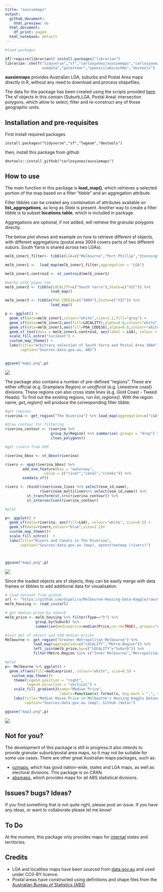 ```yaml
---
title: "aussiemaps"
output:
  github_document:
    html_preview: no
  html_document:
    df_print: paged
  html_notebook: default
---
```


```r
#load packages

if(!require(librarian)) install.packages("librarian")
librarian::shelf("tidyverse","sf","carlosyanez/aussiemaps","carlosyanez/customthemes","
                 osmdata","paletteer","openscilabs/ochRe","devtools")

```

**aussiemaps** provides Australian LGA, suburbs and Postal Area maps directly in R, without any need to download and process shapefiles. 

The data for the package has been created using the scripts provided [here](https://github.com/carlosyanez/Australian_Polygons). The sf objects in this contain (Suburb,LGA, Postal Area) intersection polygons, which allow to select, filter and re-construct any of those geographic units.

## Installation and pre-requisites

First install required packages

`
install.packages("tidyverse","sf","lwgeom","devtools")
`

then, install this package from github

`
devtools::install_github("carlosyanez/aussiemaps")
`

## How to use

The main function in this package is **load_map()**, which retrieves a selected portion of the map based on a filter "tibble" and an aggregation attribute.

Filter tibbles can be created any combination of attributes available on **list_aggregations**, as long as *State* is present. Another way to create a filter tibble is to subset **locations.table**, which is included in package.

Aggregations are optional, if not added, will retrieve the granular polygons directly.

The below plot shows and example on how to retrieve different sf objects, with different aggregations (postal area 3004 covers parts of two different suburs. South Yarra is shared across two LGAs).  


```r

melb_inner1_filter<- tibble(LGA=c("Melbourne","Port Phillip","Stonnington"),State=rep("VIC",3)) 

melb_inner1 <-  load_map(melb_inner1_filter,aggregation = "LGA") 

melb_inner1.centroid <- st_centroid(melb_inner1)

#works wiht pipes too
melb_inner2 <- tibble(LOCALITY=c("South Yarra"),State=c("VIC")) %>% 
                     load_map()

melb_inner3 <- tibble(POA_CODE16=c("3004"),State=c("VIC")) %>% 
                     load_map()

p <- ggplot() + 
  geom_sf(data=melb_inner1,colour="white",size=1.2,fill="grey") +
  geom_sf(data=melb_inner2,aes(fill=LOCALITY),alpha=0.8,colour="white",size=0.8) +
  geom_sf(data=melb_inner3,aes(fill=POA_CODE16),alpha=0.8,colour="white",size=0.8) +
  geom_sf_text(data = melb_inner1.centroid, aes(label = LGA), colour = "blue") +
  scale_fill_ochre("lorikeet") +
  custom_map_theme() +
  labs(title="Arbitrary selection of South Yarra and Postal Area 3004", 
       caption="Sources:data.gov.au, ABS")
 


```

```r
ggsave("map1.png",p)
```


![](map1.png)


The package also contains a number of pre-defined "regions". These are either official (e.g. Grampians Region) or *unofficial* (e.g. Limestone coast) divisions. These regions can also cross state lines (e.g. Gold Coast - Tweed Heads). To find out the existing regions, run *list_regions()*. With the region name, *get_region()* will produce the corresponding filter tibble.



```r

#get regions
riverina <- get_region("The Riverina") %>% load_map(aggregation=c("LGA","State","Region"))

#draw contour for filtering
riverina_contour <- riverina %>% 
                     group_by(Region) %>% summarise(.groups = "drop") %>%
                     clean_polygons()

#get rivers from OSM

riverina_bbox <- st_bbox(riverina)

rivers <- opq(riverina_bbox) %>%
        add_osm_feature(key = "waterway",
                  value = c("river","canal","creeks")) %>%
        osmdata_sf()

rivers <- rbind(rivers$osm_lines %>% select(osm_id,name),
                rivers$osm_multilines%>% select(osm_id,name)) %>%
          st_transform(st_crs(riverina_contour)) %>%
          st_intersection(riverina_contour)

#plot

p<- ggplot() + 
  geom_sf(data=riverina, aes(fill=LGA), colour="white", size=0.5) +
  geom_sf(data=rivers,colour="blue",size=1.1)+
  custom_map_theme()+
  scale_fill_ochre()  + 
  labs(title="Rivers and Canals in The Riverina", 
       caption="Sources:data.gov.au (map), openstreetmap (rivers)")




```

```r
ggsave("map2.png",p)
```


![](map2.png)

Since the loaded objects are sf objects, they can be easily merge with data frames or tibbles to add additional data for visualisation.


```r

# load dataset from github
url <- "https://github.com/dipalira/Melbourne-Housing-Data-Kaggle/raw/master/Data/Melbourne_housing_FULL.csv"
melb_housing <- read_csv(url)

# get median price by suburb
melb_price <- melb_housing %>% filter(Type=="h") %>%
              group_by(Suburb) %>% 
              summarise(medianprice=median(Price,na.rm=TRUE),.groups="drop")

#join get sf object and add median prices
Melbourne <- get_region("Greater Metropolitan Melbourne") %>% 
             load_map(aggregation=c("LOCALITY","Metro.Region")) %>%
             left_join(melb_price,by=c("LOCALITY"="Suburb")) %>%
             filter(Metro.Region %in% c("Inner Melbourne","Metropolitan Melbourne"))

#plot
p<- Melbourne %>% ggplot() + 
  geom_sf(aes(fill=medianprice), colour="white", size=0.5) +
   custom_map_theme()+
    theme(legend.position = "right",
          legend.direction = "vertical") + 
    scale_fill_gradient2(name="Median Price",
                         labels=function(x) format(x, big.mark = ",", scientific = FALSE)) +
    labs(title="Median House Price in Melbourne's Housing Kaggle Dataset", 
         caption="Sources:data.gov.au (map), Github (data)") 

```

```r
ggsave("map3.png",p)
```


![](map3.png)


## Not for you?

The development of this package is still in progress.It also intends to provide granular suburb/postal area maps, so it may not be suitable for some use cases. There are other great Australian maps packages, such as:

- [ozmaps](https://mdsumner.github.io/ozmaps/), which has good nation-wide, states and LGA maps, as well as electoral divisions. This package is on CRAN.
- [absmaps](https://github.com/wfmackey/absmaps), which provides maps for all ABS statistical divisions.

## Issues? bugs? Ideas?

If you find something that is not quite right, please post an issue.
If you have any ideas, or want to collaborate please let me know!


## To Do

At the moment, this package only provides maps for [internal](https://en.wikipedia.org/wiki/States_and_territories_of_Australia) states and territories.

## Credits

 - LGA and localities maps have been sourced from [data.gov.au](htttp:///data.gov.au)  and used under CC0-BY licence.
 - Postal areas have constructed using definitions and shape files from the [Australian Bureau of Statistics (ABS)](https://www.abs.gov.au/)

